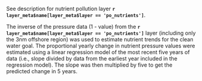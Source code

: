 See description for nutrient pollution layer **`r layer_meta$name[layer_meta$layer == 'po_nutrients']`**.

The inverse of the pressure data (1 - value) from the **`r layer_meta$name[layer_meta$layer == 'po_nutrients']`** layer (including only the 3nm offshore region) was used to estimate nutrient trends for the clean water goal. The proportional yearly change in nutrient pressure values were estimated using a linear regression model of the most recent five years of data (i.e., slope divided by data from the earliest year included in the regression model).  The slope was then multiplied by five to get the predicted change in 5 years.  
